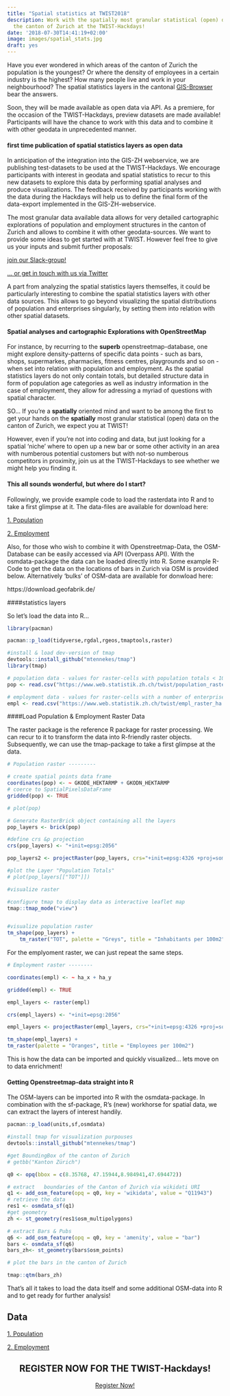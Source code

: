 ```yaml
---
title: "Spatial statistics at TWIST2018"
description: Work with the spatially most granular statistical (open) data on
  the canton of Zurich at the TWIST-Hackdays!
date: '2018-07-30T14:41:19+02:00'
image: images/spatial_stats.jpg
draft: yes
---
```


Have you ever wondered in which areas of the canton of Zurich the population is the youngest? Or where the density of employees in a certain industry is the highest? How many people live and work in your neighbourhood? The spatial statistics layers in the cantonal [GIS-Browser](https://maps.zh.ch/) bear the answers.

Soon, they will be made available as open data via API. As a premiere, for the occasion of the TWIST-Hackdays, preview datasets are made available! Participants will have the chance to work with this data and to combine it with other geodata in unprecedented manner.

#### first time publication of spatial statistics layers as open data

In anticipation of the integration into the GIS-ZH webservice, we are publishing test-datasets to be used at the TWIST-Hackdays. We encourage participants with interest in geodata and spatial statistics to recur to this new datasets to explore this data by performing spatial analyses and produce visualizations. The feedback received by participants working with the data during the Hackdays will help us to define the final form of the data-export implemented in the GIS-ZH-webservice. 

The most granular data available data allows for very detailed cartographic explorations of population and employment structures in the canton of Zurich and allows to combine it with other geodata-sources. We want to provide some ideas to get started with at TWIST. However feel free to give us your inputs and submit further proposals:

[join our Slack-group!](https://join.slack.com/t/twist2018/shared_invite/enQtMzkwNzkzNDg1MDkzLTY0ZDFmYWFjODViZmVmNGUyNzBjMDQxYTU3MGEyYmY4YmViYzAzNzA1NTFiMWYyZTAyOWJmYWU2Y2FhZjkwYmM)

[... or get in touch with us via Twitter](https://twitter.com/TWIST2018)

A part from analyzing the spatial statistics layers themselfes, it could be particularly interesting to combine the spatial statistics layers with other data sources. This allows to go beyond visualizing the spatial distributions of population and enterprises singularly, by setting them into relation with other spatial datasets. 

#### Spatial analyses and cartographic Explorations with OpenStreetMap

For instance, by recurring to the **superb** openstreetmap-database, one might explore density-patterns of specific data points - such as bars, shops, supermarkes, pharmacies, fitness centres, playgrounds and so on - when set into relation with population and employment. As the spatial statistics layers do not only contain totals, but detailed structure data in form of population age categories as well as industry information in the case of employment, they allow for adressing a myriad of questions with spatial character.

SO... If you're a **spatially** oriented mind and want to be among the first to get your hands on the **spatially** most granular statistical (open) data on the canton of Zurich, we expect you at TWIST!

However, even if you're not into coding and data, but just looking for a spatial 'niche' where to open up a new bar or some other activity in an area with numberous potential customers but with not-so numberous competitors in proximity, join us at the TWIST-Hackdays to see whether we might help you finding it.

#### This all sounds wonderful, but where do I start?

Followingly, we provide example code to load the rasterdata into R and to take a first glimpse at it. The data-files are available for download here:

[1. Population](https://www.web.statistik.zh.ch/twist/population_raster_ha.csv)

[2. Employment](https://www.web.statistik.zh.ch/twist/empl_raster_ha.csv) 

Also, for those who wish to combine it with Openstreetmap-Data, the OSM-Database can be easily accessed via API (Overpass API). With the osmdata-package the data can be loaded directly into R. Some example R-Code to get the data on the locations of bars in Zurich via OSM is provided below. Alternatively 'bulks' of OSM-data are available for donwload here:

https://download.geofabrik.de/ 


####statistics layers

So let's load the data into R...
```r
library(pacman)

pacman::p_load(tidyverse,rgdal,rgeos,tmaptools,raster)

#install & load dev-version of tmap
devtools::install_github("mtennekes/tmap")
library(tmap)

# population data - values for raster-cells with population totals < 10 have been excluded
pop <- read.csv("https://www.web.statistik.zh.ch/twist/population_raster_ha.csv")

# employment data - values for raster-cells with a number of enterprises <= 3 have been excluded
empl <- read.csv("https://www.web.statistik.zh.ch/twist/empl_raster_ha.csv", sep=";")

```

####Load Population & Employment Raster Data

The raster package is the reference R package for raster processing. We can recur to it to transform the data into R-friendly raster objects. Subsequently, we can use the tmap-package to take a first glimpse at the data. 


```r

# Population raster ---------

# create spatial points data frame
coordinates(pop) <- ~ GKODE_HEKTARMP + GKODN_HEKTARMP
# coerce to SpatialPixelsDataFrame
gridded(pop) <- TRUE

# plot(pop)

# Generate RasterBrick object containing all the layers
pop_layers <- brick(pop)

#define crs &p projection
crs(pop_layers) <- "+init=epsg:2056" 

pop_layers2 <- projectRaster(pop_layers, crs="+init=epsg:4326 +proj=somerc +lat_0=46.95240555555556 +lon_0=7.439583333333333 +k_0=1 +x_0=2600000 +y_0=1200000 +ellps=bessel +units=m +no_defs")

#plot the Layer "Population Totals"
# plot(pop_layers[["TOT"]])

#visualize raster

#configure tmap to display data as interactive leaflet map
tmap::tmap_mode("view")


#visualize population raster
tm_shape(pop_layers) +
    tm_raster("TOT", palette = "Greys", title = "Inhabitants per 100m2")
```

For the emplyoment raster, we can just repeat the same steps.
  
```r
# Employment raster --------

coordinates(empl) <- ~ ha_x + ha_y

gridded(empl) <- TRUE

empl_layers <- raster(empl)

crs(empl_layers) <- "+init=epsg:2056" 

empl_layers <- projectRaster(empl_layers, crs="+init=epsg:4326 +proj=somerc +lat_0=46.95240555555556 +lon_0=7.439583333333333 +k_0=1 +x_0=2600000 +y_0=1200000 +ellps=bessel +units=m +no_defs")

tm_shape(empl_layers) +
tm_raster(palette = "Oranges", title = "Employees per 100m2")

```
This is how the data can be imported and quickly visualized... lets move on to data enrichment!
      
#### Getting Openstreetmap-data straight into R

The OSM-layers can be imported into R with the osmdata-package. In combination with the sf-package, R's (new) workhorse for spatial data, we can extract the layers of interest handily.

```r

pacman::p_load(units,sf,osmdata)

#install tmap for visualization purpouses
devtools::install_github("mtennekes/tmap")

#get BoundingBox of the canton of Zurich
# getbb("Kanton Zürich")

q0 <- opq(bbox = c(8.35768, 47.15944,8.984941,47.694472))

# extract	boundaries of the Canton of Zurich via wikidati URI
q1 <- add_osm_feature(opq = q0, key = 'wikidata', value = "Q11943")
# retrieve the data
res1 <- osmdata_sf(q1)
#get geometry
zh <- st_geometry(res1$osm_multipolygons)

# extract Bars & Pubs
q6 <- add_osm_feature(opq = q0, key = 'amenity', value = "bar")
bars <- osmdata_sf(q6)
bars_zh<- st_geometry(bars$osm_points)

# plot the bars in the canton of Zurich

tmap::qtm(bars_zh)

```

That's all it takes to load the data itself and some additional OSM-data into R and to get ready for further analysis!

## Data

[1. Population](https://www.web.statistik.zh.ch/twist/population_raster_ha.csv)   

[2. Employment](https://www.web.statistik.zh.ch/twist/empl_raster_ha.csv) 


<center><h2>REGISTER NOW FOR THE TWIST-Hackdays!</h2></center>

<center><a target="_blank" href="https://www.eventbrite.de/e/twist-2018-tickets-44099503803" class="button back alt2">Register Now!</a></center>


